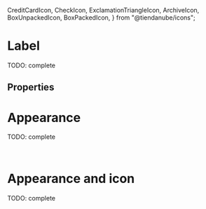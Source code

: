 

  CreditCardIcon,
  CheckIcon,
  ExclamationTriangleIcon,
  ArchiveIcon,
  BoxUnpackedIcon,
  BoxPackedIcon,
} from "@tiendanube/icons";


<Meta title="Atoms/Label" component={Label} />

# Label

TODO: complete

<Preview>
  <Story name="default" parameters={{ decorators: [withKnobs, withA11y] }}>
    <Label id="id-1" icon={CreditCardIcon} label={text("label", "Text")} />
  </Story>
</Preview>

## Properties

<Props of={Label.type} />

# Appearance

TODO: complete

<Preview withToolbar>
  <Story name="appearance">
    <div>
      <div className="separate">
        <Label id="id-1" appearance="default" label="Default" />
        <Label id="id-2" appearance="primary" label="Primary" />
        <Label id="id-3" appearance="secondary" label="Secondary" />
        <Label id="id-4" appearance="danger" label="Danger" />
        <Label id="id-5" appearance="warning" label="Warning" />
        <Label id="id-6" appearance="success" label="Success" />
      </div>
      <br />
      <div className="separate">
        <Label
          id="id-7"
          onClick={action("onClick")}
          appearance="default"
          label="Default"
        />
        <Label
          id="id-8"
          onClick={action("onClick")}
          appearance="primary"
          label="Primary"
        />
        <Label
          id="id-9"
          onClick={action("onClick")}
          appearance="secondary"
          label="Secondary"
        />
        <Label
          id="id-10"
          onClick={action("onClick")}
          appearance="danger"
          label="Danger"
        />
        <Label
          id="id-11"
          onClick={action("onClick")}
          appearance="warning"
          label="Warning"
        />
        <Label
          id="id-12"
          onClick={action("onClick")}
          appearance="success"
          label="Success"
        />
      </div>
    </div>
  </Story>
</Preview>

# Appearance and icon

TODO: complete

<Preview withToolbar>
  <Story name="appearance and icon">
    <div>
      <div className="separate">
        <Label
          id="id-1"
          appearance="default"
          icon={ArchiveIcon}
          label="Default"
        />
        <Label
          id="id-2"
          appearance="primary"
          icon={BoxUnpackedIcon}
          label="Primary"
        />
        <Label
          id="id-3"
          appearance="secondary"
          icon={BoxPackedIcon}
          label="Secondary"
        />
        <Label
          id="id-4"
          appearance="danger"
          icon={ExclamationTriangleIcon}
          label="Danger"
        />
        <Label
          id="id-5"
          appearance="warning"
          icon={CreditCardIcon}
          label="Warning"
        />
        <Label
          id="id-6"
          appearance="success"
          icon={CheckIcon}
          label="Success"
        />
      </div>
      <br />
      <div className="separate">
        <Label
          id="id-7"
          onClick={action("onClick")}
          appearance="default"
          icon={ArchiveIcon}
          label="Default"
        />
        <Label
          id="id-8"
          onClick={action("onClick")}
          appearance="primary"
          icon={BoxUnpackedIcon}
          label="Primary"
        />
        <Label
          id="id-9"
          onClick={action("onClick")}
          appearance="secondary"
          icon={BoxPackedIcon}
          label="Secondary"
        />
        <Label
          id="id-10"
          onClick={action("onClick")}
          appearance="danger"
          icon={ExclamationTriangleIcon}
          label="Danger"
        />
        <Label
          id="id-11"
          onClick={action("onClick")}
          appearance="warning"
          icon={CreditCardIcon}
          label="Warning"
        />
        <Label
          id="id-12"
          onClick={action("onClick")}
          appearance="success"
          icon={CheckIcon}
          label="Success"
        />
      </div>
    </div>
  </Story>
</Preview>
